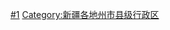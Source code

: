 {{Catnav|頁面分類|...|新疆行政区划|新疆地级行政区|新疆民族自治州|伊犁|伊犁州行政区划}}
{{Catnav|頁面分類|...|中国民族自治州|新疆民族自治州|伊犁|伊犁州行政区划}}
{{Catnav|頁面分類|...|新疆地级行政区|新疆各地州市行政区划|新疆各地州市县级行政区}}
{{Catnav|頁面分類|...|新疆县级行政区|新疆各地州市县级行政区}}

{{catmore|伊犁哈薩克自治州}}

[[Category:伊犁行政区划|#1]]
[[Category:新疆各地州市县级行政区|Category:新疆各地州市县级行政区]]